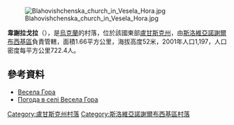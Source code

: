 [[Image:Blahovishchenska_church_in_Vesela_Hora.jpg|right]]

{{coord|48|42|42|N|39|14|59|E|scale:100000|display=title}}

'''韋謝拉戈拉'''（{{lang-uk|Весела Гора}}），是[[烏克蘭|烏克蘭]]的村落，位於該國東部[[盧甘斯克州|盧甘斯克州]]，由[[斯洛維亞諾謝爾布西基區|斯洛維亞諾謝爾布西基區]]負責管轄，面積1.66平方公里，海拔高度52米，2001年人口1,197，人口密度每平方公里722.4人。

==參考資料==
*[http://gska2.rada.gov.ua/pls/z7502/A005?rdat1=05.02.2009&rf7571=18619 Весела Гора]{{dead link|date=2018年5月 |bot=InternetArchiveBot |fix-attempted=yes }}
* [http://weather.in.ua/ua/lyganskaja/3334 Погода в селі Весела Гора] {{Wayback|url=http://weather.in.ua/ua/lyganskaja/3334 |date=20160305194424 }}

{{DEFAULTSORT:Весела Гора}}
[[Category:盧甘斯克州村落|Category:盧甘斯克州村落]]
[[Category:斯洛維亞諾謝爾布西基區村落|Category:斯洛維亞諾謝爾布西基區村落]]


{{Luhansk-geo-stub}}